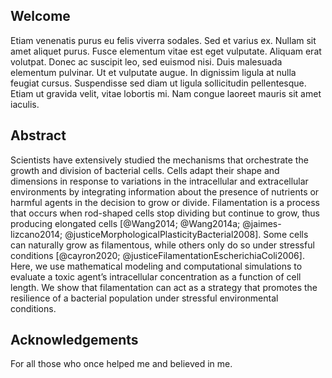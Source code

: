 ::: {.content-visible when-format="html"}
## Welcome {.unnumbered}

Etiam venenatis purus eu felis viverra sodales. Sed et varius ex. Nullam
sit amet aliquet purus. Fusce elementum vitae est eget vulputate.
Aliquam erat volutpat. Donec ac suscipit leo, sed euismod nisi. Duis
malesuada elementum pulvinar. Ut et vulputate augue. In dignissim ligula
at nulla feugiat cursus. Suspendisse sed diam ut ligula sollicitudin
pellentesque. Etiam ut gravida velit, vitae lobortis mi. Nam congue
laoreet mauris sit amet iaculis.
:::

## Abstract {.unnumbered}

Scientists have extensively studied the mechanisms that orchestrate the
growth and division of bacterial cells. Cells adapt their shape and
dimensions in response to variations in the intracellular and
extracellular environments by integrating information about the presence
of nutrients or harmful agents in the decision to grow or divide.
Filamentation is a process that occurs when rod-shaped cells stop
dividing but continue to grow, thus producing elongated cells
[@Wang2014; @Wang2014a; @jaimes-lizcano2014;
@justiceMorphologicalPlasticityBacterial2008]. Some cells can naturally
grow as filamentous, while others only do so under stressful conditions
[@cayron2020; @justiceFilamentationEscherichiaColi2006]. Here, we use
mathematical modeling and computational simulations to evaluate a toxic
agent's intracellular concentration as a function of cell length. We
show that filamentation can act as a strategy that promotes the
resilience of a bacterial population under stressful environmental
conditions.

## Acknowledgements {.unnumbered}

For all those who once helped me and believed in me.
